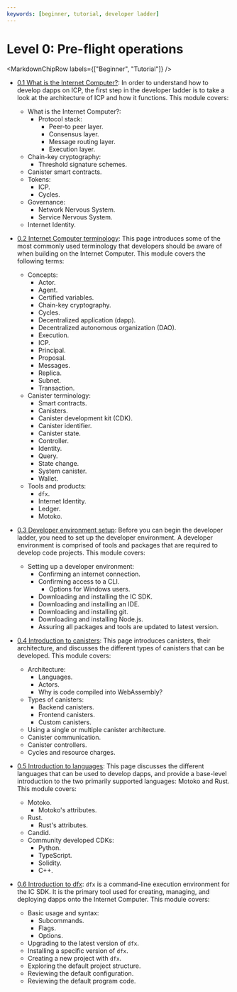 ```yaml
---
keywords: [beginner, tutorial, developer ladder]
---
```



# Level 0: Pre-flight operations

<MarkdownChipRow labels={["Beginner", "Tutorial"]} />

- [0.1 What is the Internet Computer?](/docs/current/tutorials/developer-journey/level-0/ic-overview): In order to understand how to develop dapps on ICP, the first step in the developer ladder is to take a look at the architecture of ICP and how it functions. This module covers:
    - What is the Internet Computer?:
        - Protocol stack:
            - Peer-to peer layer.
            - Consensus layer.
            - Message routing layer.
            - Execution layer.
    - Chain-key cryptography:
        - Threshold signature schemes.
    - Canister smart contracts.
    - Tokens:
        - ICP.
        - Cycles.
    - Governance:
        - Network Nervous System.
        - Service Nervous System.
    - Internet Identity.

- [0.2 Internet Computer terminology](/docs/current/tutorials/developer-journey/level-0/ic-terms): This page introduces some of the most commonly used terminology that developers should be aware of when building on the Internet Computer. This module covers the following terms:
    - Concepts:
        - Actor.
        - Agent.
        - Certified variables.
        - Chain-key cryptography.
        - Cycles.
        - Decentralized application (dapp).
        - Decentralized autonomous organization (DAO).
        - Execution.
        - ICP.
        - Principal.
        - Proposal.
        - Messages.
        - Replica.
        - Subnet.
        - Transaction.
    - Canister terminology:
        - Smart contracts.
        - Canisters.
        - Canister development kit (CDK).
        - Canister identifier.
        - Canister state.
        - Controller.
        - Identity.
        - Query.
        - State change.
        - System canister.
        - Wallet.
    - Tools and products:
        - `dfx`.
        - Internet Identity.
        - Ledger.
        - Motoko.

- [0.3 Developer environment setup](/docs/current/tutorials/developer-journey/level-0/dev-env): Before you can begin the developer ladder, you need to set up the developer environment. A developer environment is comprised of tools and packages that are required to develop code projects. This module covers:
    - Setting up a developer environment:
        - Confirming an internet connection.
        - Confirming access to a CLI.
            - Options for Windows users.
        - Downloading and installing the IC SDK.
        - Downloading and installing an IDE.
        - Downloading and installing git.
        - Downloading and installing Node.js.
        - Assuring all packages and tools are updated to latest version.

- [0.4 Introduction to canisters](/docs/current/tutorials/developer-journey/level-0/intro-canisters): This page introduces canisters, their architecture, and discusses the different types of canisters that can be developed. This module covers:
    - Architecture:
        - Languages.
        - Actors.
        - Why is code compiled into WebAssembly?
    - Types of canisters:
        - Backend canisters.
        - Frontend canisters.
        - Custom canisters.
    - Using a single or multiple canister architecture.
    - Canister communication.
    - Canister controllers.
    - Cycles and resource charges.

- [0.5 Introduction to languages](/docs/current/tutorials/developer-journey/level-0/intro-languages): This page discusses the different languages that can be used to develop dapps, and provide a base-level introduction to the two primarily supported languages: Motoko and Rust. This module covers:
    - Motoko.
        - Motoko's attributes.
    - Rust.
        - Rust's attributes.
    - Candid.
    - Community developed CDKs:
        - Python.
        - TypeScript.
        - Solidity.
        - C++.

- [0.6 Introduction to dfx](/docs/current/tutorials/developer-journey/level-0/intro-dfx): `dfx` is a command-line execution environment for the IC SDK. It is the primary tool used for creating, managing, and deploying dapps onto the Internet Computer. This module covers:
    - Basic usage and syntax:
        - Subcommands.
        - Flags.
        - Options.
    - Upgrading to the latest version of `dfx`.
    - Installing a specific version of `dfx`.
    - Creating a new project with `dfx`.
    - Exploring the default project structure.
    - Reviewing the default configuration.
    - Reviewing the default program code.

